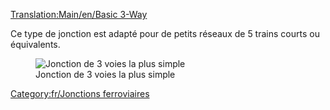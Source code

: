 [[Translation:Main/en/Basic 3-Way]]{{en/-}}{{fr/Menu de Croisements}}

Ce type de jonction est adapté pour de petits réseaux de 5 trains courts ou équivalents.

[[File:en/3way basic3.png|none|frame|Jonction de 3 voies la plus simple]]

{{Template:Critère de jonction/Fr|Peu coûteux|0|0|0|2|0|0|1|1|0|0|0||Les trains en panne bloquent toute la jonction.|
*Ne peut traiter qu'un train à la fois (à moins d'utiliser les [[Main/en/Signaux/Fr#Signaux de chemin|signaux de voie]])
*Provoquera un empilement du trafic 
}}

[[Category:fr/Jonctions ferroviaires]]
